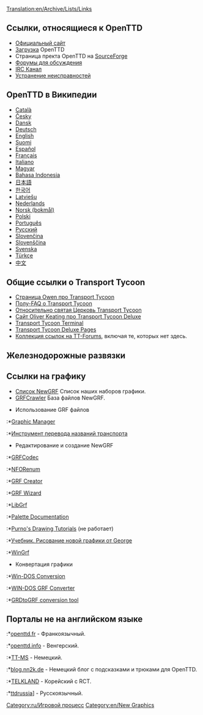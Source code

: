 [[Translation:en/Archive/Lists/Links]]
{{ru/Оглавление}}

==Ссылки, относящиеся к OpenTTD==
*[http://www.openttd.org Официальный сайт]
*[[ru/Archive/Manual/Загрузка|Загрузка]] OpenTTD
*Страница пректа OpenTTD на [http://sourceforge.net/projects/openttd SourceForge]
*[http://www.tt-forums.net/viewforum.php?f=55 Форумы для обсуждения]
*[irc://irc.oftc.net/openttd IRC Канал]
*[[ru/Archive/Manual/Устранение неисправностей|Устранение неисправностей]]

==OpenTTD в Википедии==
*[http://ca.wikipedia.org/wiki/OpenTTD Català]
*[http://cs.wikipedia.org/wiki/OpenTTD Česky]
*[http://de.wikipedia.org/wiki/OpenTTD Dansk]
*[http://de.wikipedia.org/wiki/OpenTTD Deutsch]
*[http://en.wikipedia.org/wiki/OpenTTD English]
*[http://fi.wikipedia.org/wiki/OpenTTD Suomi]
*[http://es.wikipedia.org/wiki/OpenTTD Español]
*[http://fr.wikipedia.org/wiki/OpenTTD Français]
*[http://it.wikipedia.org/wiki/Transport_Tycoon Italiano]
*[http://hu.wikipedia.org/wiki/OpenTTD Magyar]
*[http://id.wikipedia.org/wiki/OpenTTD Bahasa Indonesia]
*[http://ja.wikipedia.org/wiki/OpenTTD 日本語]
*[http://ko.wikipedia.org/wiki/OpenTTD 한국어]
*[http://lv.wikipedia.org/wiki/OpenTTD Latviešu]
*[http://nl.wikipedia.org/wiki/OpenTTD Nederlands]
*[http://no.wikipedia.org/wiki/OpenTTD Norsk (bokmål)]
*[http://pl.wikipedia.org/wiki/OpenTTD Polski]
*[http://pt.wikipedia.org/wiki/OpenTTD Português]
*[http://ru.wikipedia.org/wiki/OpenTTD Русский]
*[http://sk.wikipedia.org/wiki/OpenTTD Slovenčina]
*[http://sl.wikipedia.org/wiki/OpenTTD Slovenščina]
*[http://sv.wikipedia.org/wiki/OpenTTD Svenska]
*[http://tr.wikipedia.org/wiki/OpenTTD Türkçe]
*[http://zh.wikipedia.org/wiki/OpenTTD 中文]

==Общие ссылки о Transport Tycoon==
*[http://www.transporttycoon.net/ Страница Owen про Transport Tycoon]
*[http://i-want-a-website.com/about-tt/ Полу-FAQ о Transport Tycoon]
*[http://www.nylon.net/ttd/index.html Относительно святая Церковь Transport Tycoon]
*[http://o-keating.com/ttd/ Сайт Oliver Keating про Transport Tycoon Deluxe]
*[http://www.tt-terminal.co.uk Transport Tycoon Terminal]
*[http://www.tycoongames.net/ttdpages.html Transport Tycoon Deluxe Pages]
*[http://linkage.tt-forums.net/ Коллекция ссылок на TT-Forums], включая те, которых нет здесь.

== Железнодорожные развязки ==
{{en/Links/Train Junctions}}

==Ссылки на графику==
* [[en/Community/NewGRF/Main Page|Список NewGRF]] Список наших наборов графики.
* [http://grfcrawler.tt-forums.net/ GRFCrawler] База файлов NewGRF.

*Использование GRF файлов
:*[http://ttdpatch.de.vu Graphic Manager]
:*[http://www.antp.be/ttd/ Инструмент перевода названий транспорта]

*Редактирование и создание NewGRF
:*[http://dev.openttdcoop.org/projects/grfcodec/ GRFCodec]
:*[http://dev.openttdcoop.org/projects/nforenum/ NFORenum]
:*[http://www.tt-forums.net/viewtopic.php?t=6326 GRF Creator]
:*[http://www.andreszsogon.com/grf-wizard/ GRF Wizard]
:*[http://www.tt-forums.net/viewtopic.php?t=4968 LibGrf]
:*[http://www.tt-forums.net/viewtopic.php?t=6002 Palette Documentation]
:*[http://users.tt-forums.net/purno/PDT/index.php Purno's Drawing Tutorials]   (не работает) 
:*[http://wiki.ttdpatch.net/tiki-index.php?page=DrawingSprites Учебник. Рисование новой графики от George]
:*[http://ade.se/projects/wingrf/wingrf.zip WinGrf]

*Конвертация графики
:*[http://www.tt-forums.net/viewtopic.php?t=4447 Win-DOS Conversion]
:*[http://www.tt-forums.net/viewtopic.php?p=236890#236890 WIN-DOS GRF Converter]
:*[http://www.tt-forums.net/viewtopic.php?t=5226 GRDtoGRF conversion tool]

==Порталы не на английском языке==
:*[http://www.openttd.fr openttd.fr] - Франкоязычный.
:*[http://www.openttd.info openttd.info] - Венгерский.
:*[http://www.tt-ms.de TT-MS] - Немецкий.
:*[http://blog.nn2k.de/spieletipps/openttd/ blog.nn2k.de] - Немецкий блог с подсказками и трюками для OpenTTD.
:*[http://www.korct.com TELKLAND] - Корейский с RCT.
:*[http://forums.ttdrussia.net ttdrussia]] - Русскоязычный.

[[Category:ru/Игровой процесс]]
[[Category:en/New Graphics]]